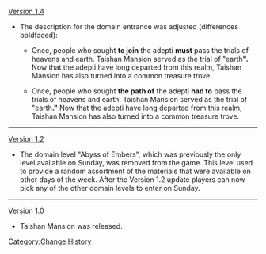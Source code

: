 [[Version 1.4]]
*The description for the domain entrance was adjusted (differences boldfaced):
**{{Color|Old description:}} Once, people who sought '''to join''' the adepti '''must''' pass the trials of heavens and earth. Taishan Mansion served as the trial of "earth'''".''' Now that the adepti have long departed from this realm, Taishan Mansion has also turned into a common treasure trove.
**{{Color|New description:}} Once, people who sought '''the path of''' the adepti '''had to''' pass the trials of heavens and earth. Taishan Mansion served as the trial of "earth'''."''' Now that the adepti have long departed from this realm, Taishan Mansion has also turned into a common treasure trove.
----
[[Version 1.2]]
*The domain level "Abyss of Embers", which was previously the only level available on Sunday, was removed from the game. This level used to provide a random assortment of the materials that were available on other days of the week. After the Version 1.2 update players can now pick any of the other domain levels to enter on Sunday.
----
[[Version 1.0]]
*Taishan Mansion was released.
<noinclude>[[Category:Change History]]</noinclude>